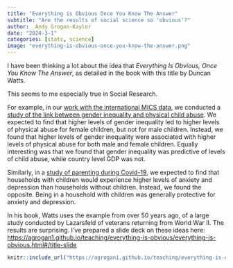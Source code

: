 ```yaml
---
title: "Everything is Obvious Once You Know The Answer"
subtitle: "Are the results of social science so 'obvious'?"
author:  Andy Grogan-Kaylor 
date: "2024-3-1"
categories: [stats, science]
image: "everything-is-obvious-once-you-know-the-answer.png"
---
```


I have been thinking a lot about the idea that *Everything Is Obvious, Once You Know The Answer*, as detailed in the book with this title by Duncan Watts.

This seems to me especially true in Social Research. 

For example, in our [work with the international MICS data](https://agrogan1.github.io/research.html#multiple-indicator-cluster-surveys-mics-unicef-data), we conducted a [study of the link between gender inequality and physical child abuse](https://www.mdpi.com/1841422). We expected to find that higher levels of gender inequality led to higher levels of physical abuse for female children, but not for male children. Instead, we found that higher levels of gender inequality were associated with higher levels of physical abuse for both male and female children. Equally interesting was that we found that gender inequality was predictive of levels of child abuse, while country level GDP was not.

Similarly, in a [study of parenting during Covid-19](https://agrogan1.github.io/research.html#covid-19), we expected to find that households with children would experience higher levels of anxiety and depression than households without children. Instead, we found the opposite. Being in a household with children was generally protective for anxiety and depression. 

In his book, Watts uses the example from over 50 years ago, of a large study conducted by Lazarsfeld of veterans returning from World War II. The results are surprising. I've prepared a slide deck on these ideas here: [https://agrogan1.github.io/teaching/everything-is-obvious/everything-is-obvious.html#/title-slide](https://agrogan1.github.io/teaching/everything-is-obvious/everything-is-obvious.html#/title-slide)

```r

knitr::include_url("https://agrogan1.github.io/teaching/everything-is-obvious/everything-is-obvious.html")

```



